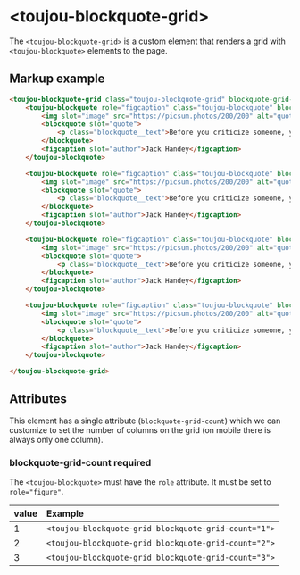 # &lt;toujou-blockquote-grid&gt;
The `<toujou-blockquote-grid>` is a custom element that renders a grid with `<toujou-blockquote>` elements to the page.


## Markup example
```html
<toujou-blockquote-grid class="toujou-blockquote-grid" blockquote-grid-count="${args.gridCount}">
    <toujou-blockquote role="figcaption" class="toujou-blockquote" blockquote-direction="${args.direction}">
        <img slot="image" src="https://picsum.photos/200/200" alt="quote image" />
        <blockquote slot="quote">
            <p class="blockquote__text">Before you criticize someone, you should walk a mile in their shoes. That way when you criticize them, you are a mile away from them and you have their shoes.</p>
        </blockquote>
        <figcaption slot="author">Jack Handey</figcaption>
    </toujou-blockquote>

    <toujou-blockquote role="figcaption" class="toujou-blockquote" blockquote-direction="${args.direction}">
        <img slot="image" src="https://picsum.photos/200/200" alt="quote image" />
        <blockquote slot="quote">
            <p class="blockquote__text">Before you criticize someone, you should walk a mile in their shoes. That way when you criticize them, you are a mile away from them and you have their shoes.</p>
        </blockquote>
        <figcaption slot="author">Jack Handey</figcaption>
    </toujou-blockquote>

    <toujou-blockquote role="figcaption" class="toujou-blockquote" blockquote-direction="${args.direction}">
        <img slot="image" src="https://picsum.photos/200/200" alt="quote image" />
        <blockquote slot="quote">
            <p class="blockquote__text">Before you criticize someone, you should walk a mile in their shoes. That way when you criticize them, you are a mile away from them and you have their shoes.</p>
        </blockquote>
        <figcaption slot="author">Jack Handey</figcaption>
    </toujou-blockquote>

    <toujou-blockquote role="figcaption" class="toujou-blockquote" blockquote-direction="${args.direction}">
        <img slot="image" src="https://picsum.photos/200/200" alt="quote image" />
        <blockquote slot="quote">
            <p class="blockquote__text">Before you criticize someone, you should walk a mile in their shoes. That way when you criticize them, you are a mile away from them and you have their shoes.</p>
        </blockquote>
        <figcaption slot="author">Jack Handey</figcaption>
    </toujou-blockquote>

</toujou-blockquote-grid>
```


## Attributes
This element has a single attribute (`blockquote-grid-count`) which we can customize to set the number of columns on the grid (on mobile there is always only one column).


### blockquote-grid-count <toujou-chip class="toujou-chip" chip-bg-color="warning">required</toujou-chip>
The `<toujou-blockquote>` must have the `role` attribute. It must be set to `role="figure"`.

| value | Example |
|---|:---|
| 1 | `<toujou-blockquote-grid blockquote-grid-count="1">` |
| 2 | `<toujou-blockquote-grid blockquote-grid-count="2">` |
| 3 | `<toujou-blockquote-grid blockquote-grid-count="3">` |
